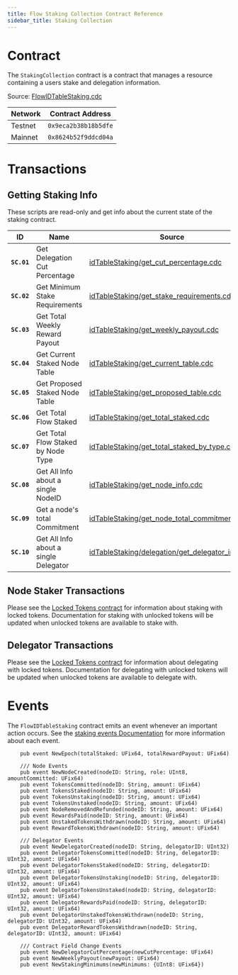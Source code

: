 ```yaml
---
title: Flow Staking Collection Contract Reference
sidebar_title: Staking Collection
---
```


# Contract

The `StakingCollection` contract is a contract that manages a resource containing a users stake and delegation information.

Source: [FlowIDTableStaking.cdc](https://github.com/onflow/flow-core-contracts/blob/master/contracts/FlowIDTableStaking.cdc)

| Network | Contract Address     |
|---------|----------------------|
| Testnet | `0x9eca2b38b18b5dfe` |
| Mainnet | `0x8624b52f9ddcd04a` |

# Transactions

## Getting Staking Info

These scripts are read-only and get info about the current state of the staking contract.

| ID        | Name                                   | Source |
|-----------|----------------------------------------|--------|
|**`SC.01`**| Get Delegation Cut Percentage          | [idTableStaking/get_cut_percentage.cdc](https://github.com/onflow/flow-core-contracts/blob/master/transactions/idTableStaking/get_cut_percentage.cdc) |
|**`SC.02`**| Get Minimum Stake Requirements         | [idTableStaking/get_stake_requirements.cdc](https://github.com/onflow/flow-core-contracts/blob/master/transactions/idTableStaking/get_stake_requirements.cdc) |
|**`SC.03`**| Get Total Weekly Reward Payout         | [idTableStaking/get_weekly_payout.cdc](https://github.com/onflow/flow-core-contracts/blob/master/transactions/idTableStaking/get_weekly_payout.cdc) |
|**`SC.04`**| Get Current Staked Node Table          | [idTableStaking/get_current_table.cdc](https://github.com/onflow/flow-core-contracts/blob/master/transactions/idTableStaking/get_current_table.cdc) |
|**`SC.05`**| Get Proposed Staked Node Table         | [idTableStaking/get_proposed_table.cdc](https://github.com/onflow/flow-core-contracts/blob/master/transactions/idTableStaking/get_proposed_table.cdc) |
|**`SC.06`**| Get Total Flow Staked                  | [idTableStaking/get_total_staked.cdc](https://github.com/onflow/flow-core-contracts/blob/master/transactions/idTableStaking/get_total_staked.cdc) |
|**`SC.07`**| Get Total Flow Staked by Node Type     | [idTableStaking/get_total_staked_by_type.cdc](https://github.com/onflow/flow-core-contracts/blob/master/transactions/idTableStaking/get_total_staked_by_type.cdc) | 
|**`SC.08`**| Get All Info about a single NodeID     | [idTableStaking/get_node_info.cdc](https://github.com/onflow/flow-core-contracts/blob/master/transactions/idTableStaking/get_node_info.cdc) |
|**`SC.09`**| Get a node's total Commitment          | [idTableStaking/get_node_total_commitment.cdc](https://github.com/onflow/flow-core-contracts/blob/master/transactions/idTableStaking/get_node_total_commitment.cdc) |
|**`SC.10`**| Get All Info about a single Delegator  | [idTableStaking/delegation/get_delegator_info.cdc](https://github.com/onflow/flow-core-contracts/blob/master/transactions/idTableStaking/delegation/get_delegator_info.cdc) |

## Node Staker Transactions

Please see the [Locked Tokens contract](../locked-tokens/#transactions) for information about staking with locked tokens.
Documentation for staking with unlocked tokens will be updated when unlocked tokens are available to stake with.

## Delegator Transactions

Please see the [Locked Tokens contract](../locked-tokens/#transactions) for information about delegating with locked tokens.
Documentation for delegating with unlocked tokens will be updated when unlocked tokens are available to delegate with.

# Events

The `FlowIDTableStaking` contract emits an event whenever an important action occurs.
See the [staking events Documentation](/staking/events) for more information about each event.

```cadence
    pub event NewEpoch(totalStaked: UFix64, totalRewardPayout: UFix64)

    /// Node Events
    pub event NewNodeCreated(nodeID: String, role: UInt8, amountCommitted: UFix64)
    pub event TokensCommitted(nodeID: String, amount: UFix64)
    pub event TokensStaked(nodeID: String, amount: UFix64)
    pub event TokensUnstaking(nodeID: String, amount: UFix64)
    pub event TokensUnstaked(nodeID: String, amount: UFix64)
    pub event NodeRemovedAndRefunded(nodeID: String, amount: UFix64)
    pub event RewardsPaid(nodeID: String, amount: UFix64)
    pub event UnstakedTokensWithdrawn(nodeID: String, amount: UFix64)
    pub event RewardTokensWithdrawn(nodeID: String, amount: UFix64)

    /// Delegator Events
    pub event NewDelegatorCreated(nodeID: String, delegatorID: UInt32)
    pub event DelegatorTokensCommitted(nodeID: String, delegatorID: UInt32, amount: UFix64)
    pub event DelegatorTokensStaked(nodeID: String, delegatorID: UInt32, amount: UFix64)
    pub event DelegatorTokensUnstaking(nodeID: String, delegatorID: UInt32, amount: UFix64)
    pub event DelegatorTokensUnstaked(nodeID: String, delegatorID: UInt32, amount: UFix64)
    pub event DelegatorRewardsPaid(nodeID: String, delegatorID: UInt32, amount: UFix64)
    pub event DelegatorUnstakedTokensWithdrawn(nodeID: String, delegatorID: UInt32, amount: UFix64)
    pub event DelegatorRewardTokensWithdrawn(nodeID: String, delegatorID: UInt32, amount: UFix64)

    /// Contract Field Change Events
    pub event NewDelegatorCutPercentage(newCutPercentage: UFix64)
    pub event NewWeeklyPayout(newPayout: UFix64)
    pub event NewStakingMinimums(newMinimums: {UInt8: UFix64})
```
